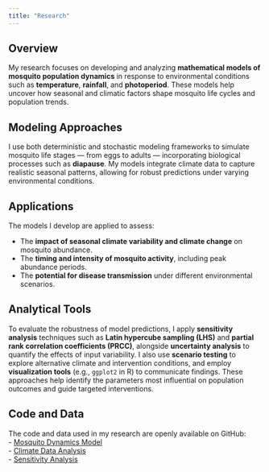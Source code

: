 ```yaml
---
title: "Research"
---
```


## Overview
My research focuses on developing and analyzing **mathematical models of mosquito population dynamics** in response to environmental conditions such as **temperature**, **rainfall**, and **photoperiod**. These models help uncover how seasonal and climatic factors shape mosquito life cycles and population trends.

## Modeling Approaches
I use both deterministic and stochastic modeling frameworks to simulate mosquito life stages — from eggs to adults — incorporating biological processes such as **diapause**. My models integrate climate data to capture realistic seasonal patterns, allowing for robust predictions under varying environmental conditions.

## Applications
The models I develop are applied to assess:

- The **impact of seasonal climate variability and climate change** on mosquito abundance.  
- The **timing and intensity of mosquito activity**, including peak abundance periods.  
- The **potential for disease transmission** under different environmental scenarios.  


## Analytical Tools
To evaluate the robustness of model predictions, I apply **sensitivity analysis** techniques such as **Latin hypercube sampling (LHS)** and 
**partial rank correlation coefficients (PRCC)**, alongside **uncertainty analysis** to quantify the effects of input variability. 
I also use **scenario testing** to explore alternative climate and intervention conditions, and employ **visualization tools** (e.g., `ggplot2` in R) 
to communicate findings. These approaches help identify the parameters most influential on population outcomes and guide targeted interventions.

## Code and Data  
The code and data used in my research are openly available on GitHub:  
- [Mosquito Dynamics Model](https://github.com/jbaafi/Mosquito-Dynamics)  
- [Climate Data Analysis](https://github.com/jbaafi/Climate-Data-Analysis)  
- [Sensitivity Analysis](https://github.com/jbaafi/Sensitivity-Analysis)  